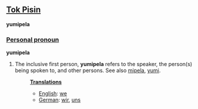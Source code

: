 ==[[Tok Pisin]]==
'''yumipela'''

===[[Personal pronoun]]===
'''yumipela'''

# The inclusive first person, '''yumipela''' refers to the speaker, the person(s) being spoken to, and other persons. See also [[mipela]], [[yumi]].
#:'''[[Translation]]s'''
#:*[[English]]: [[we]]
#:*[[German]]: [[wir]], [[uns]]